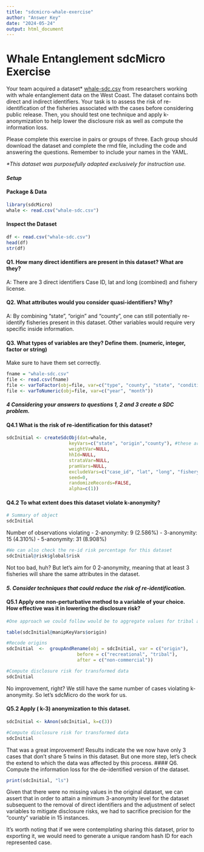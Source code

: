 ```yaml
---
title: "sdcmicro-whale-exercise"
author: "Answer Key"
date: "2024-05-24"
output: html_document
---
```


# Whale Entanglement sdcMicro Exercise

Your team acquired a dataset\* [whale-sdc.csv](whale-sdc.csv) from researchers working with whale entanglement data on the West Coast. The dataset contains both direct and indirect identifiers. Your task is to assess the risk of re-identification of the fisheries associated with the cases before considering public release. Then, you should test one technique and apply k-anonymization to help lower the disclosure risk as well as compute the information loss.

Please complete this exercise in pairs or groups of three. Each group should download the dataset and complete the rmd file, including the code and answering the questions. Remember to include your names in the YAML.

*\*This dataset was purposefully adapted exclusively for instruction use.*

#### *Setup*

#### Package & Data

```r
library(sdcMicro)
whale <- read.csv("whale-sdc.csv")
```

#### Inspect the Dataset

```r
df <- read.csv("whale-sdc.csv")
head(df)
str(df)
```

#### Q1. How many direct identifiers are present in this dataset? What are they?

A: There are 3 direct identifiers Case ID, lat and long (combined) and fishery license.

#### **Q2. What attributes would you consider quasi-identifiers? Why?**

A: By combining "state", "origin" and "county", one can still potentially re-identify fisheries present in this dataset. Other variables would require very specific inside information.

#### **Q3. What types of variables are they? Define them. (numeric, integer, factor or string)**

Make sure to have them set correctly.

```r
fname = "whale-sdc.csv"
file <- read.csv(fname)
file <- varToFactor(obj=file, var=c("type", "county", "state", "condition", "origin", "gear", "fine", "infraction_type"))
file <- varToNumeric(obj=file, var=c("year", "month"))
```

#### ***4 Considering your answers to questions 1, 2 and 3 create a SDC problem.***

#### **Q4.1 What is the risk of re-identification for this dataset?**


```r

sdcInitial <- createSdcObj(dat=whale,
                       keyVars=c("state", "origin","county"), #these are the categorical variables that we consider critical to re-id.
                       weightVar=NULL,
                       hhId=NULL,
                       strataVar=NULL,
                       pramVars=NULL,
                       excludeVars=c("case_id", "lat", "long", "fishery_license"), #direct identifiers
                       seed=0,
                       randomizeRecords=FALSE,
                       alpha=c(1))
```



#### Q4.2 To what extent does this dataset violate k-anonymity?

```r
# Summary of object
sdcInitial
```
Number of observations violating
  - 2-anonymity: 9 (2.586%)
  - 3-anonymity: 15 (4.310%)
  - 5-anonymity: 31 (8.908%)
  
```r
#We can also check the re-id risk percentage for this dataset
sdcInitial@risk$global$risk
```
  
Not too bad, huh? But let's aim for 0 2-anonymity, meaning that at least 3 fisheries will share the same attributes in the dataset.

#### *5. Consider techniques that could reduce the risk of re-identification.*

#### Q5.1 Apply one non-perturbative method to a variable of your choice. How effective was it in lowering the disclosure risk?

```r
#One approach we could follow would be to aggregate values for tribal and recreational fisheries to hide them a little bit more in the crowd. Let's have them recoded as non-commercial. 

table(sdcInitial@manipKeyVars$origin)

#Recode origins
sdcInitial  <-  groupAndRename(obj = sdcInitial, var = c("origin"),
                          before = c("recreational", "tribal"),
                          after = c("non-commercial"))

#Compute disclosure risk for transformed data
sdcInitial

```
No improvement, right? We still have the same number of cases violating k-anonymity. So let's sdcMicro do the work for us. 

#### Q5.2 Apply ( k-3) anonymization to this dataset.

```r

sdcInitial <- kAnon(sdcInitial, k=c(3))

#Compute disclosure risk for transformed data
sdcInitial

```
That was a great improvement! Results indicate the we now have only 3 cases that don't share 5 twins in this dataset. But one more step, let's check the extend to which the data was affected by this process.
#### Q6. Compute the information loss for the de-identified version of the dataset. 

```r
print(sdcInitial, "ls")
```
Given that there were no missing values in the original dataset, we can assert that in order to attain a minimum 3-anonymity level for the dataset subsequent to the removal of direct identifiers and the adjustment of select variables to mitigate disclosure risks, we had to sacrifice precision for the "county" variable in 15 instances.

It's worth noting that if we were contemplating sharing this dataset, prior to exporting it, we would need to generate a unique random hash ID for each represented case.